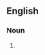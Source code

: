 {{also|Sterilisation|stérilisation}}
==English==

===Noun===
{{en-noun|~}}

# {{lb|en|British}} {{alternative spelling of|en|sterilization}}